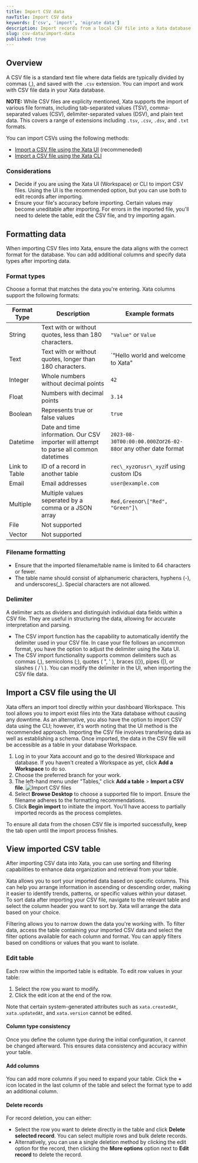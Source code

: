 ```yaml
---
title: Import CSV data
navTitle: Import CSV data
keywords: ['csv', 'import', 'migrate data']
description: Import records from a local CSV file into a Xata database table
slug: csv-data/import-data
published: true
---
```


## Overview

A CSV file is a standard text file where data fields are typically divided by commas (,), and saved with the `.csv` extension.
You can import and work with CSV file data in your Xata database.

**NOTE:** While CSV files are explicity mentioned, Xata supports the import of various file formats, including tab-separated values (TSV), comma-separated values (CSV), delimiter-separated values (DSV), and plain text data. This covers a range of extensions including `.tsv`, `.csv`, `.dsv`, and `.txt` formats.

You can import CSVs using the following methods:

- [Import a CSV file using the Xata UI](/docs/recipes/csv-data/import-data-ui#import-a-csv-file-using-the-ui) (recommeneded)
- [Import a CSV file using the Xata CLI](/docs/recipes/csv-data/import-data-cli)

### Considerations

- Decide if you are using the Xata UI (Workspace) or CLI to import CSV files. Using the UI is the recommended option, but you can use both to edit records after importing.
- Ensure your file's accuracy before importing. Certain values may become uneditable after importing. For errors in the imported file, you'll need to delete the table, edit the CSV file, and try importing again.

## Formatting data

When importing CSV files into Xata, ensure the data aligns with the correct format for the database. You can add additional columns and specify data types after importing data.

### Format types

Choose a format that matches the data you're entering. Xata columns support the following formats:

| Format Type   | Description                                                                            | Example formats                                                |
| ------------- | -------------------------------------------------------------------------------------- | -------------------------------------------------------------- |
| String        | Text with or without quotes, less than 180 characters.                                 | `"Value"` or `Value`                                           |
| Text          | Text with or without quotes, longer than 180 characters.                               | `"Hello world and welcome to Xata"                             |
| Integer       | Whole numbers without decimal points                                                   | `42`                                                           |
| Float         | Numbers with decimal points                                                            | `3.14`                                                         |
| Boolean       | Represents true or false values                                                        | `true`                                                         |
| Datetime      | Date and time information. Our CSV importer will attempt to parse all common datetimes | `2023-08-30T00:00:00.000Z`or`26-02-88`or any other date format |
| Link to Table | ID of a record in another table                                                        | `rec\_xyz`or`usr\_xyz`if using custom IDs                      |
| Email         | Email addresses                                                                        | `user@example.com`                                             |
| Multiple      | Multiple values seperated by a comma or a JSON array                                   | `Red,Green`or`\["Red", "Green"]\`                              |
| File          | Not supported                                                                          |                                                                |
| Vector        | Not supported                                                                          |                                                                |

### Filename formatting

- Ensure that the imported filename/table name is limited to 64 characters or fewer.
- The table name should consist of alphanumeric characters, hyphens (-), and underscores(\_). Special characters are not allowed.

### Delimiter

A delimiter acts as dividers and distinguish individual data fields within a CSV file. They are useful in structuring the data, allowing for accurate interpretation and parsing.

- The CSV import function has the capability to automatically identify the delimiter used in your CSV file. In case your file follows an uncommon format, you have the option to adjust the delimiter using the Xata UI.
- The CSV import functionality supports common delimiters such as commas (,), semicolons (;), quotes ( ", ' ), braces ({}), pipes (|), or slashes ( / \ ). You can modify the delimiter in the UI, when importing the CSV file data.

## Import a CSV file using the UI

Xata offers an import tool directly within your dashboard Workspace. This tool allows you to import exist files into the Xata database without causing any downtime. As an alternative, you also have the option to import CSV data using the CLI; however, it's worth noting that the UI method is the recommended approach.
Importing the CSV file involves transfering data as well as establishing a schema. Once imported, the data in the CSV file will be accessible as a table in your database Workspace.

1.  Log in to your Xata account and go to the desired Workspace and database. If you haven't created a Workspace as yet, click **Add a Workspace** to do so.
2.  Choose the preferred branch for your work.
3.  The left-hand menu under "Tables," click **Add a table** > **Import a CSV file**.
    ![Import CSV files](../images/import-csv-file.png)
4.  Select **Browse Desktop** to choose a supported file to import. Ensure the filename adheres to the formatting recommendations.
5.  Click **Begin import** to initiate the import. You'll have access to partially imported records as the process completes.

<Alert status="warning">
  To ensure all data from the chosen CSV file is imported successfully, keep the tab open until the import process
  finishes.
</Alert>

## View imported CSV table

After importing CSV data into Xata, you can use sorting and filtering capabilities to enhance data organization and retrieval from your table.

Xata allows you to sort your imported data based on specific columns. This can help you arrange information in ascending or descending order, making it easier to identify trends, patterns, or specific values within your dataset.
To sort data after importing your CSV file, navigate to the relevant table and select the column header you want to sort by. Xata will arrange the data based on your choice.

Filtering allows you to narrow down the data you're working with. To filter data, access the table containing your imported CSV data and select the filter options available for each column and format. You can apply filters based on conditions or values that you want to isolate.

### Edit table

Each row within the imported table is editable. To edit row values in your table:

1.  Select the row you want to modify.
2.  Click the edit icon at the end of the row.

Note that certain system-generated attributes such as `xata.createdAt`, `xata.updatedAt`, and `xata.version` cannot be edited.

#### Column type consistency

Once you define the column type during the initial configuration, it cannot be changed afterward. This ensures data consistency and accuracy within your table.

#### Add columns

You can add more columns if you need to expand your table. Click the **+** icon located in the last column of the table and select the format type to add an additional column.

#### Delete records

For record deletion, you can either:

- Select the row you want to delete directly in the table and click **Delete selected record**. You can select multiple rows and bulk delete records.
- Alternatively, you can use a single deletion method by clicking the edit option for the record, then clicking the **More options** option next to **Edit record** to delete the record.
